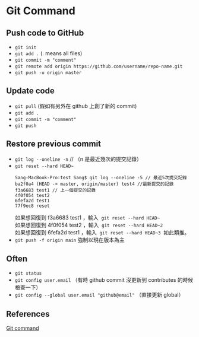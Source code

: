 # Git Command

## Push code to GitHub

- `git init`
- `git add .` (. means all files)
- `git commit -m "comment"`
- `git remote add origin https://github.com/username/repo-name.git`
- `git push -u origin master`

## Update code

- `git pull` (假如有另外在 github 上創了新的 commit)
- `git add .`
- `git commit -m "comment"`
- `git push`

## Restore previous commit

- `git log --oneline -n` // （n 是最近幾次的提交記錄）
- `git reset --hard HEAD~`
  ```
  Sang-MacBook-Pro:test Sang$ git log --oneline -5 // 最近5次提交記錄
  ba2f0a4 (HEAD -> master, origin/master) test4 //最新提交的記錄
  f3a6683 test1 // 上一個提交的記錄
  4f0f054 test2
  6fefa2d test1
  77f9ec8 reset
  ```
  如果想回復到 f3a6683 test1 ，輸入  `git reset --hard HEAD~`\
  如果想回復到 4f0f054 test2 ，輸入  `git reset --hard HEAD~2`\
  如果想回復到 6fefa2d test1 ，輸入  `git reset --hard HEAD~3`  如此類推。
- `git push -f origin main` 強制以現在版本為主

## Often

- `git status`
- `git config user.email` （有時 github commit 沒更新到 contributes 的時候檢查一下）
- `git config --global user.email "github@email"` （直接更新 global）

## References

[Git command](https://qiita.com/kozzy/items/b42ba59a8bac190a16ab)
